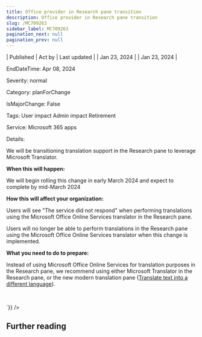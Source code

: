 ```yaml
---
title: Office provider in Research pane transition
description: Office provider in Research pane transition
slug: /MC709263
sidebar_label: MC709263
pagination_next: null
pagination_prev: null
---
```



| Published | Act by | Last updated |
| Jan 23, 2024 |  | Jan 23, 2024 |

EndDateTime: Apr 08, 2024

Severity: normal

Category: planForChange

IsMajorChange: False

Tags: User impact Admin impact Retirement

Service: Microsoft 365 apps

Details: 

<div dangerouslySetInnerHTML={{__html:`
<p>We will be transitioning translation support in the Research pane to leverage Microsoft Translator.</p><p><b>When this will happen:</b></p><p>We will begin rolling this change in early March 2024 and expect to complete by mid-March 2024</p><p><b>How this will affect your organization:</b></p><p>Users will see "The service did not respond" when performing translations using the Microsoft Office Online Services translator in the Research pane.</p><p>Users will no longer be able to perform translations in the Research pane using the Microsoft Office Online Services translator when this change is implemented.&nbsp;<br></p><p><b>What you need to do to prepare:</b></p><p>Instead of using Microsoft Office Online Services for translation purposes in the Research pane, we recommend using either Microsoft Translator in the Research pane, or the new modern translation pane (<a href="https://support.microsoft.com/en-us/office/translate-text-into-a-different-language-287380e4-a56c-48a1-9977-f2dca89ce93f" target="_blank">Translate text into a different language</a>).&nbsp;</p><p><br></p>
`}} />

## Further reading
